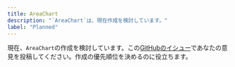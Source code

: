 ```yaml
---
title: AreaChart
description: "`AreaChart`は、現在作成を検討しています。"
label: "Planned"
---
```


現在、`AreaChart`の作成を検討しています。この[GitHubのイシュー](https://github.com/hirotomoyamada/yamada-ui/issues/501)であなたの意見を投稿してください。作成の優先順位を決めるのに役立ちます。
